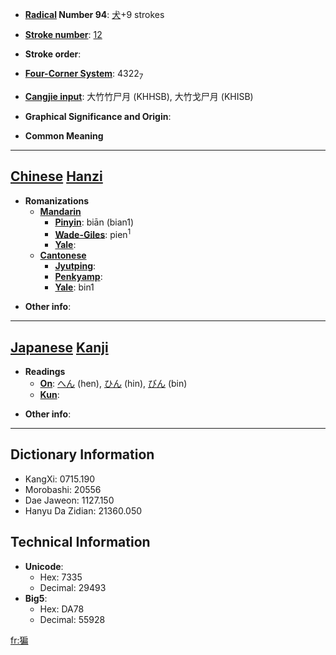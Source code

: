 * '''[[Wiktionary:Chinese radical index| Radical]] Number 94''': [[Wiktionary:Chinese radical index 犬|犬]]+9 strokes

* '''[[Wiktionary:Chinese total strokes index|Stroke number]]''': [[Wiktionary:Chinese total strokes index 12|12]]

* '''Stroke order''': 

* '''[[Wiktionary:Chinese four corner index|Four-Corner System]]''': 4322<sub>7</sub>

* '''[[Wiktionary:Chinese Cangjie index|Cangjie input]]''': 大竹竹尸月 (KHHSB), 大竹戈尸月 (KHISB)

* '''Graphical Significance and Origin''': 

* '''Common Meaning'''

----

== [[Chinese]] [[Hanzi]] ==

* '''Romanizations'''
** '''[[Mandarin]]'''
*** '''[[Pinyin]]''': biān (bian1)
*** '''[[Wade-Giles]]''': pien<sup>1</sup>
*** '''[[Yale]]''': 
** '''[[Cantonese]]'''
*** '''[[Jyutping]]''':
*** '''[[Penkyamp]]''': 
*** '''[[Yale]]''': bin1

* '''Other info''': 

----

== [[Japanese]] [[Kanji]] ==

* '''Readings'''
** '''[[On]]''': [[へん]] (hen), [[ひん]] (hin), [[びん]] (bin)
** '''[[Kun]]''': 

* '''Other info''':  

----

== Dictionary Information ==

* KangXi: 0715.190
* Morobashi: 20556
* Dae Jaweon: 1127.150
* Hanyu Da Zidian: 21360.050

== Technical Information ==

* '''Unicode''':
** Hex: 7335
** Decimal: 29493
* '''Big5''':
** Hex: DA78
** Decimal: 55928

[[fr:猵]]